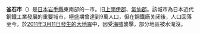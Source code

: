 {{日本都市
| 自治體名=釜石市
| 圖像=[[File:Hashino-sanbankouroato.jpg|240px]]
| 圖像說明=[[橋野三號高爐|橋野三號高爐]]遺跡
| 市章=[[File:Emblem_of_Kamaishi,_Iwate.svg|100px]]
| 日文原名=釜石市
| 平假名=かまいしし
| 羅馬字拼音=Kamaishi-shi
| 都道府縣=岩手縣
| 支廳=
| 編號=03211-5
| 面積=441.29
| 邊界未定=
| 人口=36,349
| 統計時間=2013年7月1日
| 自治體=[[遠野市|遠野市]]、[[大船渡市|大船渡市]]、[[大槌町|大槌町]]、[[住田町|住田町]]
| 樹=
| 花=
| 其他象徵物=
| 其他象徵=
| 市長=[[野田武則|野田武則]]
| 議員數=20
| 郵遞區號=026-8686
| 所在地=釜石市只越町三丁目9番13号
| 電話號碼=193-22-2111
| 外部連結=http://www.city.kamaishi.iwate.jp/
| 經度=
| 緯度=
| 地圖=
| 註記=
}}
'''釜石市'''（{{jpn|j=釜石市|hg=かまいしし|rm=Kamaishi shi|f=y}}）是[[日本|日本]][[岩手縣|岩手縣]]東南部的一市。旧[[上閉伊郡|上閉伊郡]]、[[氣仙郡|氣仙郡]]。該城市為日本近代鋼鐵工業發展的重要城市，極盛期曾達到9萬人口，但在鋼鐵廠关闭後，人口回落至今。於[[2011年日本本州島海域地震|2011年3月11日發生的大地震]]中，因受[[海嘯|海嘯]]襲擊，部分地區被水淹沒。

{{岩手縣}}{{Authority control}}